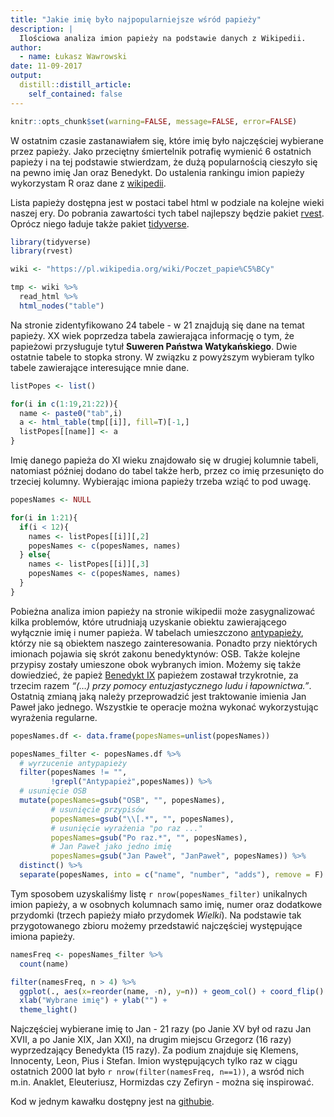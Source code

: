 ```yaml
---
title: "Jakie imię było najpopularniejsze wśród papieży"
description: |
  Ilościowa analiza imion papieży na podstawie danych z Wikipedii.
author:
  - name: Łukasz Wawrowski
date: 11-09-2017
output:
  distill::distill_article:
    self_contained: false
---
```


```r
knitr::opts_chunk$set(warning=FALSE, message=FALSE, error=FALSE)
```

W ostatnim czasie zastanawiałem się, które imię było najczęściej wybierane przez papieży. Jako przeciętny śmiertelnik potrafię wymienić 6 ostatnich papieży i na tej podstawie stwierdzam, że dużą popularnością cieszyło się na pewno imię Jan oraz Benedykt. Do ustalenia rankingu imion papieży wykorzystam R oraz dane z [wikipedii](https://pl.wikipedia.org/wiki/Poczet_papie%C5%BCy).

Lista papieży dostępna jest w postaci tabel html w podziale na kolejne wieki naszej ery. Do pobrania zawartości tych tabel najlepszy będzie pakiet [rvest](https://cran.r-project.org/web/packages/rvest/index.html). Oprócz niego ładuje także pakiet [tidyverse](https://www.tidyverse.org/).

```r

library(tidyverse)
library(rvest)

wiki <- "https://pl.wikipedia.org/wiki/Poczet_papie%C5%BCy"

tmp <- wiki %>%
  read_html %>%
  html_nodes("table")

```

Na stronie zidentyfikowano 24 tabele - w 21 znajdują się dane na temat papieży. XX wiek poprzedza tabela zawierająca informację o tym, że papieżowi przysługuje tytuł **Suweren Państwa Watykańskiego**. Dwie ostatnie tabele to stopka strony. W związku z powyższym wybieram tylko tabele zawierające interesujące mnie dane.

```r

listPopes <- list()

for(i in c(1:19,21:22)){
  name <- paste0("tab",i)
  a <- html_table(tmp[[i]], fill=T)[-1,]
  listPopes[[name]] <- a
}

```

Imię danego papieża do XI wieku znajdowało się w drugiej kolumnie tabeli, natomiast później dodano do tabel także herb, przez co imię przesunięto do trzeciej kolumny. Wybierając imiona papieży trzeba wziąć to pod uwagę.

```r

popesNames <- NULL

for(i in 1:21){
  if(i < 12){
    names <- listPopes[[i]][,2]
    popesNames <- c(popesNames, names)
  } else{
    names <- listPopes[[i]][,3]
    popesNames <- c(popesNames, names)
  }
}


```

Pobieżna analiza imion papieży na stronie wikipedii może zasygnalizować kilka problemów, które utrudniają uzyskanie obiektu zawierającego wyłącznie imię i numer papieża. W tabelach umieszczono [antypapieży](https://pl.wikipedia.org/wiki/Antypapie%C5%BC), którzy nie są obiektem naszego zainteresowania. Ponadto przy niektórych imionach pojawia się skrót zakonu benedyktynów: OSB. Także kolejne przypisy zostały umieszone obok wybranych imion. Możemy się także dowiedzieć, że papież [Benedykt IX](https://pl.wikipedia.org/wiki/Benedykt_IX) papieżem zostawał trzykrotnie, za trzecim razem _"(...) przy pomocy entuzjastycznego ludu i łapownictwa."_. Ostatnią zmianą jaką należy przeprowadzić jest traktowanie imienia Jan Paweł jako jednego. Wszystkie te operacje można wykonać wykorzystując wyrażenia regularne.

```r

popesNames.df <- data.frame(popesNames=unlist(popesNames)) 

popesNames_filter <- popesNames.df %>%
  # wyrzucenie antypapieży
  filter(popesNames != "",
         !grepl("Antypapież",popesNames)) %>%
  # usunięcie OSB
  mutate(popesNames=gsub("OSB", "", popesNames),
         # usunięcie przypisów
         popesNames=gsub("\\[.*", "", popesNames),
         # usunięcie wyrażenia "po raz ..."
         popesNames=gsub("Po raz.*", "", popesNames),
         # Jan Paweł jako jedno imię
         popesNames=gsub("Jan Paweł", "JanPaweł", popesNames)) %>%
  distinct() %>%
  separate(popesNames, into = c("name", "number", "adds"), remove = F)

```

Tym sposobem uzyskaliśmy listę `r nrow(popesNames_filter)` unikalnych imion papieży, a w osobnych kolumnach samo imię, numer oraz dodatkowe przydomki (trzech papieży miało przydomek _Wielki_). Na podstawie tak przygotowanego zbioru możemy przedstawić najczęściej występujące imiona papieży.

```r

namesFreq <- popesNames_filter %>%
  count(name)

filter(namesFreq, n > 4) %>%
  ggplot(., aes(x=reorder(name, -n), y=n)) + geom_col() + coord_flip() +
  xlab("Wybrane imię") + ylab("") +
  theme_light()

```

Najczęściej wybierane imię to Jan - 21 razy (po Janie XV był od razu Jan XVII, a po Janie XIX, Jan XXI), na drugim miejscu Grzegorz (16 razy) wyprzedzający Benedykta (15 razy). Za podium znajduje się Klemens, Innocenty, Leon, Pius i Stefan. Imion występujących tylko raz w ciągu ostatnich 2000 lat było `r nrow(filter(namesFreq, n==1))`, a wsród nich m.in. Anaklet, Eleuteriusz, Hormizdas czy Zefiryn - można się inspirować.

Kod w jednym kawałku dostępny jest na [githubie](https://github.com/lwawrowski/popes).


